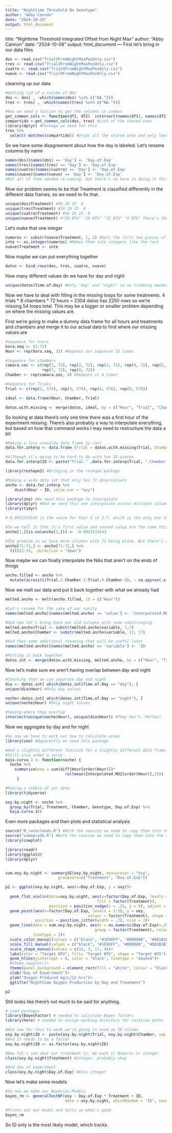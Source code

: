```yaml
---
title: "Nighttime Threshold No Genotype"
author: "Abby Cannon"
date: "2024-10-29"
output: html_document
---
```


title: "Nighttime Threshold Integrated Offset from Night Max"
author: "Abby Cannon"
date: "2024-10-08"
output: html_document
---
First let's bring in our data files
```r
dos <- read.csv("Trial2FromNightMaxPosOnly.csv")
tres <- read.csv("Trial3FromNightMaxPosOnly.csv")
cuatro <- read.csv("Trial4FromNightMaxPosOnly.csv")
nueve <- read.csv("Trial9FromNightMaxPosOnly.csv")
```

clearning up our data
```r
#Getting rid of a column of NAs
dos <- dos[ , -which(names(dos) %in% c("NA."))]
tres <- tres[ , -which(names(tres) %in% c("NA."))]

#Now we need a fuction to get the columns in common
get_common_cols <- function(df1, df2)  intersect(names(df1), names(df2))
compartido <-get_common_cols(dos, tres) #List of the shared ones
library(dplyr) #Package we need for this
tres %>% 
  select(-matches(compartido)) #Drops all the shared ones and only leaves the one that isn't
```
So we have some disagreement about how the day is labeled. Let's rename columns by name
```r
names(dos)[names(dos) == 'Day'] <- 'Day.of.Exp'
names(tres)[names(tres) == 'Day'] <- 'Day.of.Exp'
names(cuatro)[names(cuatro) == 'Day'] <- 'Day.of.Exp'
names(nueve)[names(nueve) == 'Day'] <- 'Day.of.Exp'
#Not all of them needed re-naming, but there's no harm in doing it this way and it doesn't take much more programming time
```

Now our problem seems to be that Treatment is classified differently in the different data frames, so we need to fix that.
```r
unique(dos$Treatment) #50 29 15  0
unique(tres$Treatment) #50 29 15  0
unique(cuatro$Treatment) #50 29 15  0
unique(nueve$Treatment) #"50 NTU" "29 NTU" "15 NTU" "0 NTU" There's the problem
```

Let's make that one integer
```r
numeros <- substr(nueve$Treatment, 1, 2) #Gets the first two pieces of each character
inte <- as.integer(numeros) #Makes them into integers like the rest
nueve$Treatment <- inte
```

Now maybe we can put everything together
```r
datos <- bind_rows(dos, tres, cuatro, nueve)
```

How many different values do we have for day and night
```r
unique(datos$Time.of.Day) #Only "day" and "night" so no trimming needed
```

Now we have to deal with filling in the missing loops for some treatments.
4 trials * 8 chambers * 72 hours = 2304
datos has 2250 rows so we're missing 54 loops total. This may be a bigger or smaller problem depending on where the missing values are.

First we're going to make a dummy data frame for all hours and treatments and chambers and merge it to our actual data to find where our missing values are
```r
#sequence for hours
hora.seq <- (1:72)
Hour <- rep(hora.seq, 32) #Repeats our sequence 32 times

#Sequence for chambers
camara.sec <- c(rep(1, 72), rep(2, 72), rep(3, 72), rep(4, 72), rep(5, 72), rep(6, 72),
                rep(7, 72), rep(8, 72))
Chamber <- rep(camara.sec, 4) #Repeats it 4 times

#Sequence for Trials
Trial <- c(rep(2, 576), rep(3, 576), rep(4, 576), rep(9, 576))

ideal <- data.frame(Hour, Chamber, Trial)

datos.with.missing <- merge(datos, ideal, by = c("Hour", "Trial", "Chamber"), all = TRUE)
```

So looking at data there's only one time there was a first hour of the experiment missing. There's also probably a way to interpolate everything, but based on how that command works I may need to restructure the data a bit
```r
#Making a less unwieldy data frame to cast
data.for.interp <- data.frame (Trial = datos.with.missing$Trial, Chamber = datos.with.missing$Chamber, Hour = datos.with.missing$Hour, oxy = datos.with.missing$MO2.from.Dark.Max)

#Although it's going to be hard to do with two ID pieces
data.for.interp$ID <- paste("Trial." ,data.for.interp$Trial, ".Chamber.", data.for.interp$Chamber, sep = "")

library(reshape2) #Bringing in the reshape package

#Making a wide data set that only has 72 observations
ancho <- data.for.interp %>%
    dcast(Hour ~ ID, value.var = "oxy")

library(zoo) #We need this package to interpolate
library(dplyr) #And we need this one interpolate across multiple columns at once and fill in some data
library(tidyr)

#-0.0011533543 is the value for hour 2 in 2-7, which is the only one that has an NA as its first value

#So we tell it that it's first value and second value are the same this time
ancho[1,][is.na(ancho[1,])] <- -0.0011533543

#The problem is we have more columns with 72 being blank. But there's a way we can fill them in. This replaces the NAs with the values above them
ancho[71:72,] <- ancho[71:72,] %>% 
  fill(2:33, .direction = "down")
```

Now maybe we can finally interpolate the NAs that aren't on the ends of things
```r
ancho.filled <- ancho %>%
  mutate(across(c(Trial.2.Chamber.1:Trial.9.Chamber.8), ~ na.approx(.x, na.rm = TRUE, maxgap=4)))
```

Now we melt our data and put it back together with what we already had
```r
melted.ancho <- melt(ancho.filled, id = c("Hour"))

#Let's rename for the sake of our sanity
names(melted.ancho)[names(melted.ancho) == 'value'] <- 'Interpolated.MO2'

#And now let's bring back our old columns with some substringing
melted.ancho$Trial <- substr(melted.ancho$variable, 7,7)
melted.ancho$Chamber <- substr(melted.ancho$variable, 17, 17)

#And then some additional renaming that will be useful later
names(melted.ancho)[names(melted.ancho) == 'variable'] <- 'ID'

#Putting it back together
datos.int <- merge(datos.with.missing, melted.ancho, by = c("Hour", "Trial", "Chamber"))
```

Now let's make sure we aren't having overlap between day and night
```r
#Checking that we can separate day and night
dia <- datos.int[ which(datos.int$Time.of.Day == "day"), ]
unique(dia$Hour) #Only day values

noche<-datos.int[ which(datos.int$Time.of.Day == "night"), ]
unique(noche$Hour) #Only night values

#Seeing where they overlap
intersect(unique(noche$Hour), unique(dia$Hour)) #They don't. Perfect
```

Now we aggregate by day and for night
```r
#So now we have to work out how to calculate areas
library(zoo) #Apparently we need this package
```

```r
#And a slightly different function for a slightly different data frame
#Still area under a curve
baja.curva.3 <- function(noche) {
  noche %>%
    summarise(oxy = sum(diff(Hour[order(Hour)])*
                          rollmean(Interpolated.MO2[order(Hour)],2)))
     }

#Making a tibble of our data
library(tidyverse)

oxy.by.night <- noche %>%
  group_by(Trial, Treatment, Chamber, Genotype, Day.of.Exp) %>%
  baja.curva.3()

```
Even more packages and then plots and statistical analysis
```r
source("R_rainclouds.R") #With the sources we need to copy them into the same project for unfortunate reasons
source("summarySE.R") #With the sources we need to copy them into the same project for unfortunate reasons
library(cowplot)
```

```r
library(readr)
library(ggplot2)
library(dplyr)


sum.oxy.by.night <- summarySE(oxy.by.night, measurevar = "oxy",
                       groupvars=c("Treatment", "Day.of.Exp"))

p2 <- ggplot(oxy.by.night, aes(x=Day.of.Exp, y = oxy))+
  
  geom_flat_violin(data=oxy.by.night, aes(x=factor(Day.of.Exp, levels = 1:3), y = oxy, 
                                        fill = factor(Treatment)), 
                   position = position_nudge(x = .25, y = 0), adjust = 1.5, trim = TRUE, alpha = .5, colour = NA)+
  geom_point(aes(x=factor(Day.of.Exp, levels = 1:3), y = oxy, 
                                    colour = factor(Treatment), shape = factor(Treatment)), 
             position = position_jitter(width = .2), size = 2)+
  geom_line(data = sum.oxy.by.night, aes(x = as.numeric(Day.of.Exp)+.25, y = oxy_mean, 
                                       group = factor(Treatment), colour = factor(Treatment)), 
            linetype = 3)+
  scale_color_manual(values = c("black", "#1E90FF", "#000080", "#881B1B"))+
  scale_fill_manual(values = c("black", "#1E90FF", "#000080", "#881B1B"))+
  scale_shape_manual(values = c(15, 3, 17, 4))+
  labs(color = "Target NTU", fill= "Target NTU", shape = "Target NTU")+ 
  geom_hline(yintercept = 0, color = "black", linetype = "dashed")+
  #theme_cowplot()+
  theme(panel.background = element_rect(fill = "white", colour = "black"))+
  xlab("Day of Experiment")+
  ylab("Oxygen Produced mg/L/12 hrs")+
  ggtitle("Nighttime Oxygen Production by Day and Treatment")

p2
```
Still looks like there's not much to be said for anything.

```r
# Load packages
library(BayesFactor) # needed to calculate Bayes factors
library(here) # needed to assign working directory for relative paths 
```

```r
#And now for this to work we're going to need an ID column
oxy.by.night$ID <- paste(oxy.by.night$Trial, oxy.by.night$Chamber, sep = "-")
#And it needs to be a factor
oxy.by.night$ID <- as.factor(oxy.by.night$ID)

#Now let's see what our treatment is. We want it Numeric or integer
class(oxy.by.night$Treatment) #Integer, probably okay
```

```r
#And day of experiment
class(oxy.by.night$Day.of.Exp) #Also integer
```

Now let’s make some models
```r
#So now we make our Bayesian Models
bayes_rm <- generalTestBF(oxy ~ Day.of.Exp * Treatment + ID,
                          data = oxy.by.night, whichRandom = "ID", neverExclude="^ID$")
```

```r
#Prints out our model and tells us what's good.
bayes_rm
```

So ID only is the most likely model, which tracks.